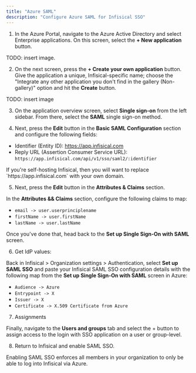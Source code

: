 ```yaml
---
title: "Azure SAML"
description: "Configure Azure SAML for Infisical SSO"
---
```


1. In the Azure Portal, navigate to the Azure Active Directory and select Enterprise applications. On this screen, select
   the **+ New application** button.

TODO: insert image.

2. On the next screen, press the **+ Create your own application** button.
   Give the application a unique, Infisical-specific name; choose the "Integrate any other application you don't find in the gallery (Non-gallery)"
   option and hit the **Create** button.

TODO: insert image

3. On the application overview screen, select **Single sign-on** from the left sidebar. From there,
   select the **SAML** single sign-on method.

4. Next, press the **Edit** button in the **Basic SAML Configuration** section and configure the following fields:

- Identifier (Entity ID): https://app.infisical.com
- Reply URL (Assertion Consumer Service URL): `https://app.infisical.com/api/v1/sso/saml2/:identifier`

<Note>
  If you're self-hosting Infisical, then you will want to replace
  `https://app.infisical.com` with your own domain.
</Note>

5. Next, press the **Edit** button in the **Attributes & Claims** section.

In the **Attributes && Claims** section, configure the following claims to map:

- `email -> user.userprinciplename`
- `firstName -> user.firstName`
- `lastName -> user.lastName`

Once you've done that, head back to the **Set up Single Sign-On with SAML** screen.

6. Get IdP values:

Back in Infisical > Organization settings > Authentication, select **Set up SAML SSO** and paste your Infisical SAML SSO configuration details
with the following map from the **Set up Single Sign-On with SAML** screen in Azure:

- `Audience -> Azure `
- `Entrypoint -> X`
- `Issuer -> X`
- `Certificate -> X.509 Certificate from Azure`

7. Assignments

Finally, navigate to the **Users and groups** tab and select the + button to assign access to the login with SSO application on a user or group-level.

8. Return to Infisical and enable SAML SSO.

Enabling SAML SSO enforces all members in your organization to only be able to log into Infisical via Azure.
